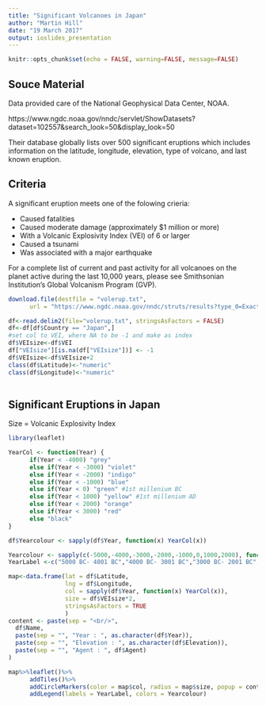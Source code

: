 ```yaml
---
title: "Significant Volcanoes in Japan"
author: "Martin Hill"
date: "19 March 2017"
output: ioslides_presentation
---
```


```r
knitr::opts_chunk$set(echo = FALSE, warning=FALSE, message=FALSE)
```

## Souce Material

Data provided care of the National Geophysical Data Center, NOAA.

https://www.ngdc.noaa.gov/nndc/servlet/ShowDatasets?dataset=102557&search_look=50&display_look=50

Their database globally lists over 500 significant eruptions which includes information on the latitude, longitude, elevation, type of volcano, and last known eruption.

## Criteria
A significant eruption meets one of the folowing crieria:  

- Caused fatalities
- Caused moderate damage (approximately $1 million or more)
- With a Volcanic Explosivity Index (VEI) of 6 or larger
- Caused a tsunami
- Was associated with a major earthquake

For a complete list of current and past activity for all volcanoes on the planet active during the last 10,000 years, please see Smithsonian Institution's Global Volcanism Program (GVP). 


```r
download.file(destfile = "volerup.txt",
      url = "https://www.ngdc.noaa.gov/nndc/struts/results?type_0=Exact&query_0=$HAZ_EVENT_ID&t=102557&s=50&d=54&dfn=volerup.txt")

df<-read.delim2(file="volerup.txt", stringsAsFactors = FALSE)
df<-df[df$Country == "Japan",]
#set col to VEI, where NA to be -1 and make as index
df$VEIsize<-df$VEI
df["VEIsize"][is.na(df["VEIsize"])] <- -1
df$VEIsize<-df$VEIsize+2
class(df$Latitude)<-"numeric"
class(df$Longitude)<-"numeric"
    
```

## Significant Eruptions in Japan

Size = Volcanic Explosivity Index

```r
library(leaflet)

YearCol <- function(Year) {
      if(Year < -4000) "grey"
      else if(Year < -3000) "violet"
      else if(Year < -2000) "indigo"
      else if(Year < -1000) "blue"
      else if(Year < 0) "green" #1st millenium BC
      else if(Year < 1000) "yellow" #1st millenium AD
      else if(Year < 2000) "orange"
      else if(Year < 3000) "red"
      else "black"
}

df$Yearcolour <- sapply(df$Year, function(x) YearCol(x))

Yearcolour <- sapply(c(-5000,-4000,-3000,-2000,-1000,0,1000,2000), function(x) YearCol(x))
YearLabel <-c("5000 BC- 4001 BC","4000 BC- 3001 BC","3000 BC- 2001 BC","2000 BC- 1001 BC","1000 BC- 1 BC", "1 AD- 1000 AD", "1001 AD- 2000 AD","2001 AD- 3000 AD")

map<-data.frame(lat = df$Latitude,
                lng = df$Longitude,
                col = sapply(df$Year, function(x) YearCol(x)),
                size = df$VEIsize*2,
                stringsAsFactors = TRUE
                )
content <- paste(sep = "<br/>",
  df$Name,
  paste(sep = "", "Year : ", as.character(df$Year)),
  paste(sep = "", "Elevation : ", as.character(df$Elevation)),
  paste(sep = "", "Agent : ", df$Agent)
)

map%>%leaflet()%>%
      addTiles()%>%
      addCircleMarkers(color = map$col, radius = map$size, popup = content)%>%
      addLegend(labels = YearLabel, colors = Yearcolour)
```

